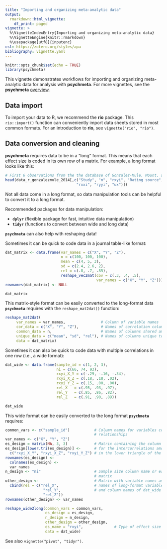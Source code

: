 ```yaml
---
title: "Importing and organizing meta-analytic data"
output:
  rmarkdown::html_vignette:
    df_print: paged
vignette: >
  %\VignetteIndexEntry{Importing and organizing meta-analytic data}
  %\VignetteEngine{knitr::rmarkdown}
  %\usepackage[utf8]{inputenc}
csl: https://zotero.org/styles/apa
bibliography: vignette.yaml
---
```


```r
knitr::opts_chunk$set(echo = TRUE)
library(psychmeta)
```

This vignette demonstrates workflows for importing and organizing meta-analytic
data for analysis with **psychmeta**. For more vignettes, see the **psychmeta**
[overview](overview.html).


## Data import

To import your data to R, we recommend the **rio** package. This `rio::import()`
function can conveniently import data sheets stored in most common formats. 
For an introduction to **rio**, see `vignette("rio", "rio")`.


## Data conversion and cleaning

**psychmeta** requires data to be in a "long" format. This means that each effect 
size is coded in its own row of a matrix. For example, a long format looks like this:

```r
# First 6 observations from the the database of Gonzalez-Mule, Mount, and Oh (2014; JAP)
head(data_r_gonzalezmule_2014[,c("Study", "n", "rxyi", "Rating source",
                                "rxxi", "ryyi", "ux")])
```

Not all data come in a long format, so data manipulation tools can be helpful to convert it to a long format.

Recommended packages for data manipulation:

* **`dplyr`** (flexible package for fast, intuitive data manipulation)
* **`tidyr`** (functions to convert between wide and long data)

**`psychmeta`** can also help with reshaping data!

Sometimes it can be quick to code data in a journal table-like format:
```r
dat_matrix <- data.frame(var_names = c("X", "Y", "Z"),
                         n = c(100, 100, 100),
                         mean = c(4, 5, 3),
                         sd = c(2.4, 2.6, 2),
                         rel = c(.8, .7, .85),
                         reshape_vec2mat(cov = c(.3, .4, .5),
                                         var_names = c("X", "Y", "Z")))
rownames(dat_matrix) <- NULL
```
```r
dat_matrix
```

This matrix-style format can be easily converted to the long-format data **`psychmeta`** requires with the `reshape_mat2dat()` function:

```r
reshape_mat2dat(
     var_names = var_names,                # Column of variable names
     cor_data = c("X", "Y", "Z"),          # Names of correlation columns
     common_data = n,                      # Names of columns shared among relationships
     unique_data = c("mean", "sd", "rel"), # Names of columns unique to relationships
     data = dat_matrix)
```

\pagebreak

Sometimes it can also be quick to code data with multiple correlations in one row (i.e., a wide format):
```r
dat_wide <- data.frame(sample_id = c(1, 2, 3),
                       ni = c(66, 74, 93),
                       rxyi_X_Y = c(-.29, -.16, -.34),
                       rxyi_X_Z = c(.18, .18, .02),
                       rxyi_Y_Z = c(.15, .00, .00),
                       rel_X   = c(.95, .93, .97),
                       rel_Y   = c(.85, .86, .82),
                       rel_Z   = c(.91, .90, .89))
```
```r
dat_wide
```

This wide format can be easily converted to the long format **`psychmeta`** requires:
```r
common_vars <- c("sample_id")           # Column names for variables common to all
                                        # relationships
var_names <- c("X", "Y", "Z")
es_design = matrix(NA, 3, 3)            # Matrix containing the column names
es_design[lower.tri(es_design)] <-      # for the intercorrelations among variables
  c("rxyi_X_Y", "rxyi_X_Z", "rxyi_Y_Z") # in the lower triangle of the matrix
rownames(es_design) <-
  colnames(es_design) <-
  var_names
n_design <- "ni"                        # Sample size column name or es_design-like
                                        # matrix
other_design <-                         # Matrix with variable names as row names,
  cbind(rel = c("rel_X",                # names of long-format variables as column names,
                 "rel_Y",               # and column names of dat_wide as elements
                 "rel_Z"))
rownames(other_design) <- var_names

reshape_wide2long(common_vars = common_vars,
                  es_design = es_design,
                  n_design = n_design,
                  other_design = other_design,
                  es_name = "rxyi",              # Type of effect size in dat_wide
                  data = dat_wide)
```

See also `vignette("pivot", "tidyr")`.
